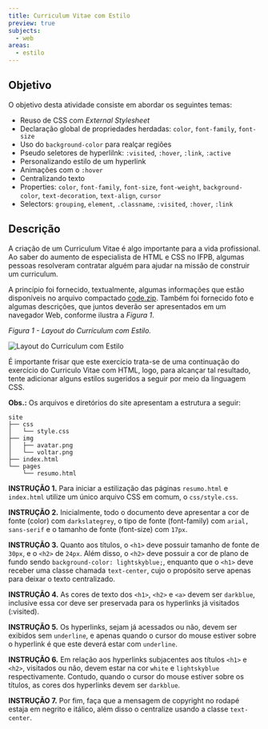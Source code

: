 ```yaml
---
title: Curriculum Vitae com Estilo
preview: true
subjects:
  - web
areas:
  - estilo
---
```



## Objetivo

O objetivo desta atividade consiste em abordar os seguintes temas:

- Reuso de CSS com _External Stylesheet_
- Declaração global de propriedades herdadas: `color`, `font-family`, `font-size`
- Uso do `background-color` para realçar regiões
- Pseudo seletores de hyperlilnk: `:visited`, `:hover`, `:link`, `:active`
- Personalizando estilo de um hyperlink
- Animações com o `:hover`
- Centralizando texto
- Properties: `color`, `font-family`, `font-size`, `font-weight`, `background-color`, `text-decoration`, `text-align`, `cursor`
- Selectors: `grouping`, `element`, `.classname`, `:visited`, `:hover`, `:link`

## Descrição

A criação de um Curriculum Vitae é algo importante para a vida profissional. Ao saber do aumento de especialista de HTML e CSS no IFPB, algumas pessoas resolveram contratar alguém para ajudar na missão de construir um curriculum.

A princípio foi fornecido, textualmente, algumas informações que estão disponíveis no arquivo compactado [code.zip](https://download-directory.github.io/?url=https://github.com/ifpb/exercises/tree/main/src/pages/exercises/web-markup-curriculum-text/_codes/html/code/). Também foi fornecido foto e algumas descrições, que juntos deverão ser apresentados em um navegador Web, conforme ilustra a _Figura 1_.

_Figura 1 - Layout do Currículum com Estilo._

<Image src={screen} alt="Layout do Currículum com Estilo" class="border p-4" />

É importante frisar que este exercício trata-se de uma continuação do exercício do Curriculo Vitae com HTML, logo, para alcançar tal resultado, tente adicionar alguns estilos sugeridos a seguir por meio da linguagem CSS.

**Obs.:** Os arquivos e diretórios do site apresentam a estrutura a seguir:

```
site
├── css
│   └── style.css
├── img
│   ├── avatar.png
│   └── voltar.png
├── index.html
└── pages
    └── resumo.html
```

**INSTRUÇÃO 1.** Para iniciar a estilização das páginas `resumo.html` e `index.html` utilize um único arquivo CSS em comum, o `css/style.css`.

**INSTRUÇÃO 2.** Inicialmente, todo o documento deve apresentar a cor de fonte (color) com `darkslategrey`, o tipo de fonte (font-family) com `arial, sans-serif` e o tamanho de fonte (font-size) com `17px`.

**INSTRUÇÃO 3.** Quanto aos títulos, o `<h1>` deve possuir tamanho de fonte de `30px`, e o `<h2>` de `24px`. Além disso, o `<h2>` deve possuir a cor de plano de fundo sendo `background-color: lightskyblue;`, enquanto que o `<h1>` deve receber uma classe chamada `text-center`, cujo o propósito serve apenas para deixar o texto centralizado.

**INSTRUÇÃO 4.** As cores de texto dos `<h1>`, `<h2>` e `<a>` devem ser `darkblue`, inclusive essa cor deve ser preservada para os hyperlinks já visitados (:visited).

**INSTRUÇÃO 5.** Os hyperlinks, sejam já acessados ou não, devem ser exibidos sem `underline`, e apenas quando o cursor do mouse estiver sobre o hyperlink é que este deverá estar com `underline`.

**INSTRUÇÃO 6.** Em relação aos hyperlinks subjacentes aos títulos `<h1>` e `<h2>`, visitados ou não, devem estar na cor `white` e `lightskyblue` respectivamente. Contudo, quando o cursor do mouse estiver sobre os títulos, as cores dos hyperlinks devem ser `darkblue`.

**INSTRUÇÃO 7.** Por fim, faça que a mensagem de copyright no rodapé estaja em negrito e itálico, além disso o centralize usando a classe `text-center`.
